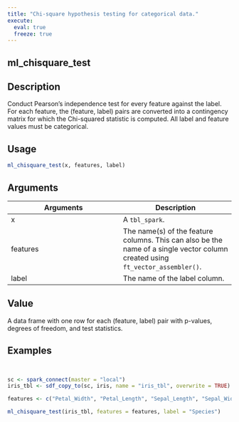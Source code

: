 ```yaml
---
title: "Chi-square hypothesis testing for categorical data."
execute:
  eval: true
  freeze: true
---
```


## ml_chisquare_test

## Description
Conduct Pearson's independence test for every feature against the label. For each feature, the (feature, label) pairs are converted into a contingency matrix for which the Chi-squared statistic is computed. All label and feature values must be categorical.


## Usage
```r
ml_chisquare_test(x, features, label)
```

## Arguments
|Arguments|Description|
|---|---|
| x | A `tbl_spark`. |
| features | The name(s) of the feature columns. This can also be the name of a single vector column created using `ft_vector_assembler()`. |
| label | The name of the label column. |


## Value
A data frame with one row for each (feature, label) pair with p-values, degrees of freedom, and test statistics.






## Examples
```r


sc <- spark_connect(master = "local")
iris_tbl <- sdf_copy_to(sc, iris, name = "iris_tbl", overwrite = TRUE)

features <- c("Petal_Width", "Petal_Length", "Sepal_Length", "Sepal_Width")

ml_chisquare_test(iris_tbl, features = features, label = "Species")


```
